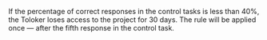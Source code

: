 <Image width="700px" withBackground imageId="1675426834701" alt="" />

If the percentage of correct responses in the control tasks is less than 40%, the Toloker loses access to the project for 30 days. The rule will be applied once — after the fifth response in the control task.